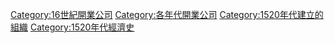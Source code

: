 {{EstcatDecadeType|15|2|16|公司|Companies|n=開業}}
[[Category:16世紀開業公司|Category:16世紀開業公司]]
[[Category:各年代開業公司|Category:各年代開業公司]]
[[Category:1520年代建立的組織|Category:1520年代建立的組織]]
[[Category:1520年代經濟史|Category:1520年代經濟史]]